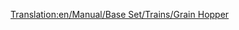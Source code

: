[[Translation:en/Manual/Base Set/Trains/Grain Hopper]]
{{es/Manual/Base Set/Trains/Vagones|Imagen=[[File:en/Manual/Base Set/Trains/Grainhopper.png]]
|Nombre=Vagoneta de Grano
|PrecioNormal=2.132 € (1.066 £)
|PesoNormal=19 / 49 t
|CapacidadNormal=30 t de grano
|PrecioMono="
|PesoMono=19 / 54 t
|CapacidadMono=35 t de grano
|PrecioMag="
|PesoMag=19 / 56 t
|CapacidadMag=37 t de grano
|Descripción=La '''vagoneta de grano''' se utiliza para transportar [[es/Manual/Base Set/Cargos/Grano|grano]] desde la [[es/Manual/Base Set/Industries/Granja|granja]] hasta la [[es/Manual/Base Set/Industries/Fábrica|fábrica]] en el clima [[es/Manual/Clima#templado|templado]].

También se usa para transportar [[es/Manual/Base Set/Cargos/Trigo|trigo]] desde la [[es/Manual/Base Set/Industries/Granja|granja]] hasta la [[es/Manual/Base Set/Industries/Planta procesadora de alimentos|planta procesadora de alimentos]] en el clima [[es/Manual/Clima#subartico|subártico]].

Y se utiliza para transportar [[es/Manual/Base Set/Cargos/Maíz|maíz]] desde la [[es/Manual/Base Set/Industries/Granja|granja]] hasta la [[es/Manual/Base Set/Industries/Planta procesadora de alimentos|planta procesadora de alimentos]] en el clima [[es/Manual/Clima#subtropical|subtropical]].

Cuando cree un tren mixto de vagonetas de grano y [[es/Manual/Base Set/Trains/Vagón de Ganado|vagones de ganado]] (desde una granja, en los climas templado y subártico) debe compensar su composición (tenga en cuenta que tienen capacidades diferentes).
}}